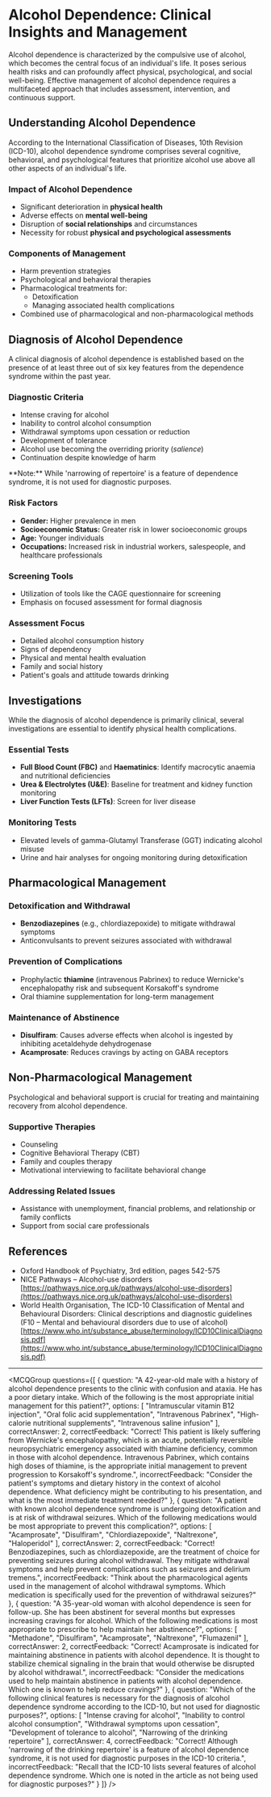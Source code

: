 
# Alcohol Dependence: Clinical Insights and Management

Alcohol dependence is characterized by the compulsive use of alcohol, which becomes the central focus of an individual's life. It poses serious health risks and can profoundly affect physical, psychological, and social well-being. Effective management of alcohol dependence requires a multifaceted approach that includes assessment, intervention, and continuous support.

## Understanding Alcohol Dependence

According to the International Classification of Diseases, 10th Revision (ICD-10), alcohol dependence syndrome comprises several cognitive, behavioral, and psychological features that prioritize alcohol use above all other aspects of an individual's life.

### Impact of Alcohol Dependence

- Significant deterioration in **physical health**
- Adverse effects on **mental well-being**
- Disruption of **social relationships** and circumstances
- Necessity for robust **physical and psychological assessments**

### Components of Management

- Harm prevention strategies
- Psychological and behavioral therapies
- Pharmacological treatments for:
  - Detoxification
  - Managing associated health complications
- Combined use of pharmacological and non-pharmacological methods

## Diagnosis of Alcohol Dependence

A clinical diagnosis of alcohol dependence is established based on the presence of at least three out of six key features from the dependence syndrome within the past year.

### Diagnostic Criteria

- Intense craving for alcohol
- Inability to control alcohol consumption
- Withdrawal symptoms upon cessation or reduction
- Development of tolerance
- Alcohol use becoming the overriding priority (*salience*)
- Continuation despite knowledge of harm

<Callout emoji="ℹ️">
**Note:** While 'narrowing of repertoire' is a feature of dependence syndrome, it is not used for diagnostic purposes.
</Callout>

### Risk Factors

- **Gender:** Higher prevalence in men
- **Socioeconomic Status:** Greater risk in lower socioeconomic groups
- **Age:** Younger individuals
- **Occupations:** Increased risk in industrial workers, salespeople, and healthcare professionals

### Screening Tools

- Utilization of tools like the CAGE questionnaire for screening
- Emphasis on focused assessment for formal diagnosis

### Assessment Focus

- Detailed alcohol consumption history
- Signs of dependency
- Physical and mental health evaluation
- Family and social history
- Patient's goals and attitude towards drinking

## Investigations

While the diagnosis of alcohol dependence is primarily clinical, several investigations are essential to identify physical health complications.

### Essential Tests

- **Full Blood Count (FBC)** and **Haematinics**: Identify macrocytic anaemia and nutritional deficiencies
- **Urea & Electrolytes (U&E)**: Baseline for treatment and kidney function monitoring
- **Liver Function Tests (LFTs)**: Screen for liver disease

### Monitoring Tests

- Elevated levels of gamma-Glutamyl Transferase (GGT) indicating alcohol misuse
- Urine and hair analyses for ongoing monitoring during detoxification

## Pharmacological Management

### Detoxification and Withdrawal

- **Benzodiazepines** (e.g., chlordiazepoxide) to mitigate withdrawal symptoms
- Anticonvulsants to prevent seizures associated with withdrawal

### Prevention of Complications

- Prophylactic **thiamine** (intravenous Pabrinex) to reduce Wernicke's encephalopathy risk and subsequent Korsakoff's syndrome
- Oral thiamine supplementation for long-term management

### Maintenance of Abstinence

- **Disulfiram**: Causes adverse effects when alcohol is ingested by inhibiting acetaldehyde dehydrogenase
- **Acamprosate**: Reduces cravings by acting on GABA receptors

## Non-Pharmacological Management

Psychological and behavioral support is crucial for treating and maintaining recovery from alcohol dependence.

### Supportive Therapies

- Counseling
- Cognitive Behavioral Therapy (CBT)
- Family and couples therapy
- Motivational interviewing to facilitate behavioral change

### Addressing Related Issues

- Assistance with unemployment, financial problems, and relationship or family conflicts
- Support from social care professionals

## References

- Oxford Handbook of Psychiatry, 3rd edition, pages 542-575
- NICE Pathways – Alcohol-use disorders [https://pathways.nice.org.uk/pathways/alcohol-use-disorders](https://pathways.nice.org.uk/pathways/alcohol-use-disorders)
- World Health Organisation, The ICD-10 Classification of Mental and Behavioural Disorders: Clinical descriptions and diagnostic guidelines (F10 – Mental and behavioural disorders due to use of alcohol) [https://www.who.int/substance_abuse/terminology/ICD10ClinicalDiagnosis.pdf](https://www.who.int/substance_abuse/terminology/ICD10ClinicalDiagnosis.pdf)

---

<MCQGroup questions={[
  {
    question: "A 42-year-old male with a history of alcohol dependence presents to the clinic with confusion and ataxia. He has a poor dietary intake. Which of the following is the most appropriate initial management for this patient?",
    options: [
      "Intramuscular vitamin B12 injection",
      "Oral folic acid supplementation",
      "Intravenous Pabrinex",
      "High-calorie nutritional supplements",
      "Intravenous saline infusion"
    ],
    correctAnswer: 2,
    correctFeedback: "Correct! This patient is likely suffering from Wernicke's encephalopathy, which is an acute, potentially reversible neuropsychiatric emergency associated with thiamine deficiency, common in those with alcohol dependence. Intravenous Pabrinex, which contains high doses of thiamine, is the appropriate initial management to prevent progression to Korsakoff's syndrome.",
    incorrectFeedback: "Consider the patient's symptoms and dietary history in the context of alcohol dependence. What deficiency might be contributing to his presentation, and what is the most immediate treatment needed?"
  },
  {
    question: "A patient with known alcohol dependence syndrome is undergoing detoxification and is at risk of withdrawal seizures. Which of the following medications would be most appropriate to prevent this complication?",
    options: [
      "Acamprosate",
      "Disulfiram",
      "Chlordiazepoxide",
      "Naltrexone",
      "Haloperidol"
    ],
    correctAnswer: 2,
    correctFeedback: "Correct! Benzodiazepines, such as chlordiazepoxide, are the treatment of choice for preventing seizures during alcohol withdrawal. They mitigate withdrawal symptoms and help prevent complications such as seizures and delirium tremens.",
    incorrectFeedback: "Think about the pharmacological agents used in the management of alcohol withdrawal symptoms. Which medication is specifically used for the prevention of withdrawal seizures?"
  },
  {
    question: "A 35-year-old woman with alcohol dependence is seen for follow-up. She has been abstinent for several months but expresses increasing cravings for alcohol. Which of the following medications is most appropriate to prescribe to help maintain her abstinence?",
    options: [
      "Methadone",
      "Disulfiram",
      "Acamprosate",
      "Naltrexone",
      "Flumazenil"
    ],
    correctAnswer: 2,
    correctFeedback: "Correct! Acamprosate is indicated for maintaining abstinence in patients with alcohol dependence. It is thought to stabilize chemical signaling in the brain that would otherwise be disrupted by alcohol withdrawal.",
    incorrectFeedback: "Consider the medications used to help maintain abstinence in patients with alcohol dependence. Which one is known to help reduce cravings?"
  },
  {
    question: "Which of the following clinical features is necessary for the diagnosis of alcohol dependence syndrome according to the ICD-10, but not used for diagnostic purposes?",
    options: [
      "Intense craving for alcohol",
      "Inability to control alcohol consumption",
      "Withdrawal symptoms upon cessation",
      "Development of tolerance to alcohol",
      "Narrowing of the drinking repertoire"
    ],
    correctAnswer: 4,
    correctFeedback: "Correct! Although 'narrowing of the drinking repertoire' is a feature of alcohol dependence syndrome, it is not used for diagnostic purposes in the ICD-10 criteria.",
    incorrectFeedback: "Recall that the ICD-10 lists several features of alcohol dependence syndrome. Which one is noted in the article as not being used for diagnostic purposes?"
  }
]} />